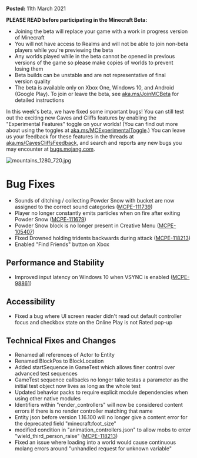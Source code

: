 **Posted:** 11th March 2021

**PLEASE READ before participating in the Minecraft Beta:** 

-   Joining the beta will replace your game with a work in progress version of Minecraft 
-   You will not have access to Realms and will not be able to join non-beta players while you're previewing the beta
-   Any worlds played while in the beta cannot be opened in previous versions of the game so please make copies of worlds to prevent losing them 
-   Beta builds can be unstable and are not representative of final version quality 
-   The beta is available only on Xbox One, Windows 10, and Android (Google Play). To join or leave the beta, see [aka.ms/JoinMCBeta](https://aka.ms/JoinMCBeta) for detailed instructions

In this week's beta, we have fixed some important bugs! You can still test out the exciting new Caves and Cliffs features by enabling the "Experimental Features" toggle on your worlds! (You can find out more about using the toggles at [aka.ms/MCExperimentalToggle](https://aka.ms/MCExperimentalToggle).) You can leave us your feedback for these features in the threads at [aka.ms/CavesCliffsFeedback](https://aka.ms/CavesCliffsFeedback), and search and reports any new bugs you may encounter at [bugs.mojang.com](https://bugs.mojang.com/).

![mountains_1280_720.jpg](https://feedback.minecraft.net/hc/article_attachments/360088994311/mountains_1280_720.jpg)

# Bug Fixes

-   Sounds of ditching / collecting Powder Snow with bucket are now assigned to the correct sound categories ([MCPE-111739](https://bugs.mojang.com/browse/MCPE-111739))
-   Player no longer constantly emits particles when on fire after exiting Powder Snow ([MCPE-111679](https://bugs.mojang.com/browse/MCPE-111679))
-   Powder Snow block is no longer present in Creative Menu ([MCPE-105407](https://bugs.mojang.com/browse/MCPE-105407))
-   Fixed Drowned holding tridents backwards during attack ([MCPE-118213](https://bugs.mojang.com/browse/MCPE-118213))
-   Enabled "Find Friends" button on Xbox

## **Performance and Stability**

-   Improved input latency on Windows 10 when VSYNC is enabled ([MCPE-98861](https://bugs.mojang.com/browse/MCPE-98861))

## **Accessibility**

-   Fixed a bug where UI screen reader didn't read out default controller focus and checkbox state on the Online Play is not Rated pop-up

## **Technical Fixes and Changes**

-   Renamed all references of Actor to Entity
-   Renamed BlockPos to BlockLocation
-   Added startSequence in GameTest which allows finer control over advanced test sequences
-   GameTest sequence callbacks no longer take testas a parameter as the initial test object now lives as long as the whole test
-   Updated behavior packs to require explicit module dependencies when using other native modules
-   Identifiers within "render\_controllers" will now be considered content errors if there is no render controller matching that name
-   Entity json before version 1.16.100 will no longer give a content error for the deprecated field "minecraft:foot\_size"
-   modified condition in "animation\_controllers.json" to allow mobs to enter "wield\_third\_person\_raise" ([MCPE-118213](https://bugs.mojang.com/browse/MCPE-118213))
-   Fixed an issue where loading into a world would cause continuous molang errors around "unhandled request for unknown variable"